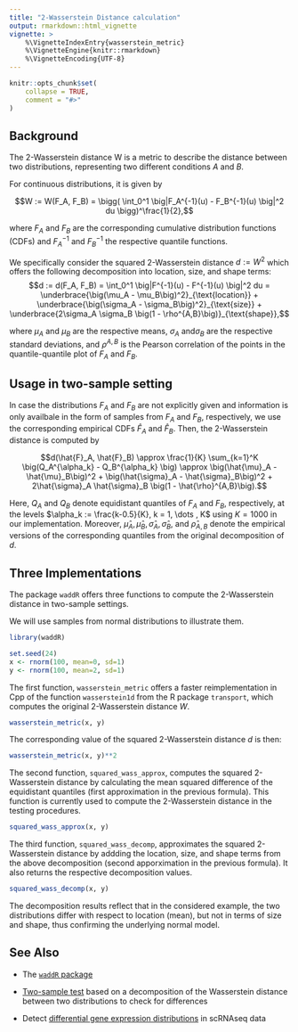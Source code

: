 ```yaml
---
title: "2-Wasserstein Distance calculation"
output: rmarkdown::html_vignette
vignette: >
    %\VignetteIndexEntry{wasserstein_metric}
    %\VignetteEngine{knitr::rmarkdown}
    %\VignetteEncoding{UTF-8}
---
```


```r
knitr::opts_chunk$set(
    collapse = TRUE,
    comment = "#>"
)
```


## Background

The 2-Wasserstein distance W is a metric to describe the distance
between two distributions, representing two different conditions $A$ and $B$.

For continuous distributions, it is given by

$$W := W(F_A, F_B) 
= \bigg( \int_0^1 \big|F_A^{-1}(u) 
- F_B^{-1}(u) \big|^2 du \bigg)^\frac{1}{2},$$

where $F_A$ and $F_B$ are the corresponding cumulative distribution functions
(CDFs) and $F_A^{-1}$ and $F_B^{-1}$ the respective quantile functions.

We specifically consider the squared 2-Wasserstein distance $d := W^2$ which
offers the following decomposition into location, size, and shape terms:
$$d := d(F_A, F_B) 
= \int_0^1 \big|F^{-1}(u) - F^{-1}(u) \big|^2 du 
= \underbrace{\big(\mu_A - \mu_B\big)^2}_{\text{location}} 
+ \underbrace{\big(\sigma_A - \sigma_B\big)^2}_{\text{size}} 
+ \underbrace{2\sigma_A \sigma_B \big(1 - \rho^{A,B}\big)}_{\text{shape}},$$

where $\mu_A$ and $\mu_B$ are the respective means, $\sigma_A$ and$\sigma_B$
are the respective standard deviations, and $\rho^{A,B}$ is the Pearson
correlation of the points in the quantile-quantile plot of $F_A$ and $F_B$.


## Usage in two-sample setting

In case the distributions $F_A$ and $F_B$ are not explicitly given and
information is only availbale in the form of samples from $F_A$ and $F_B$,
respectively, we use the corresponding empirical CDFs  $\hat{F}_A$ and
$\hat{F}_B$. Then, the 2-Wasserstein distance is computed by 

$$d(\hat{F}_A, \hat{F}_B) 
\approx \frac{1}{K} \sum_{k=1}^K \big(Q_A^{\alpha_k} - Q_B^{\alpha_k} \big)
\approx \big(\hat{\mu}_A - \hat{\mu}_B\big)^2 
+  \big(\hat{\sigma}_A - \hat{\sigma}_B\big)^2
+ 2\hat{\sigma}_A \hat{\sigma}_B \big(1 - \hat{\rho}^{A,B}\big).$$

Here, $Q_A$ and $Q_B$ denote equidistant quantiles of $F_A$ and $F_B$,
respectively, at the levels $\alpha_k := \frac{k-0.5}{K}, k = 1, \dots , K$
using $K=1000$ in our implementation.
Moreover, $\hat{\mu}_A, \hat{\mu}_B, \hat{\sigma}_A, \hat{\sigma}_B,$ and
$\hat{\rho}_{A,B}$ denote the empirical versions of the corresponding quantiles
from the original decomposition of $d$.

## Three Implementations


The package `waddR` offers three functions to compute the 2-Wasserstein
distance in two-sample settings.

We will use samples from normal distributions to illustrate them.
```r
library(waddR)

set.seed(24)
x <- rnorm(100, mean=0, sd=1)
y <- rnorm(100, mean=2, sd=1)
```

The first function, `wasserstein_metric` offers a faster reimplementation in
Cpp of the function `wasserstein1d` from the R package `transport`, which
computes the original 2-Wasserstein distance $W$.

```r
wasserstein_metric(x, y)
```

The corresponding value of the squared 2-Wasserstein distance $d$ is then:

```r
wasserstein_metric(x, y)**2
```

The second function, `squared_wass_approx`, computes the squared 2-Wasserstein
distance by calculating the mean squared difference of the equidistant
quantiles (first approximation in the previous formula).
This function is currently used to compute the 2-Wasserstein distance in the
testing procedures.

```r
squared_wass_approx(x, y)
```

The third function, `squared_wass_decomp`, approximates the squared
2-Wasserstein distance by addding the location, size, and shape terms from the
above decomposition (second apporximation in the previous formula).
It also returns the respective decomposition values.

```r
squared_wass_decomp(x, y)
```

The decomposition results reflect that in the considered example, the two
distributions differ with respect to location (mean), but not in terms of size
and shape, thus confirming the underlying normal model.


## See Also

* The [`waddR` package](waddR.html)

* [Two-sample test](wasserstein_test.html) based on a decomposition of the
Wasserstein distance between two distributions to check for differences

* Detect 
[differential gene expression distributions](wasserstein_singlecell.html)
in scRNAseq data
